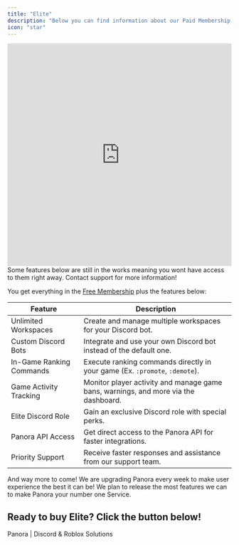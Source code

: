 ---
title: "Elite"
description: "Below you can find information about our Paid Membership."
icon: "star"
---

<Frame>
  <iframe
    width="100%"
    height="500px"
    src="https://www.youtube.com/watch?v=UcR3hYb9eeQ"
    title="YouTube video player"
    frameborder="0"
    allow="accelerometer; autoplay; clipboard-write; encrypted-media; gyroscope; picture-in-picture"
    allowfullscreen
  ></iframe>
</Frame>

<Warning>
  Some features below are still in the works meaning you wont have access to
  them right away. Contact support for more information!
</Warning>

You get everything in the [Free Membership](/pricing/free.mdx) plus the features below:

| Feature                  | Description                                                                         |
| ------------------------ | ----------------------------------------------------------------------------------- |
| Unlimited Workspaces     | Create and manage multiple workspaces for your Discord bot.                         |
| Custom Discord Bots      | Integrate and use your own Discord bot instead of the default one.                  |
| In-Game Ranking Commands | Execute ranking commands directly in your game (Ex. `:promote`, `:demote`).         |
| Game Activity Tracking   | Monitor player activity and manage game bans, warnings, and more via the dashboard. |
| Elite Discord Role       | Gain an exclusive Discord role with special perks.                                  |
| Panora API Access        | Get direct access to the Panora API for faster integrations.                        |
| Priority Support         | Receive faster responses and assistance from our support team.                      |

And way more to come! We are upgrading Panora every week to make user experience the best it can be! We plan to release the most features we can to make Panora your number one Service.

## Ready to buy Elite? Click the button below!

<CardGroup cols={1}>
  <Card href="https://panora.cc/pricing" icon="star" horizontal>
    Panora | Discord & Roblox Solutions
  </Card>
</CardGroup>
